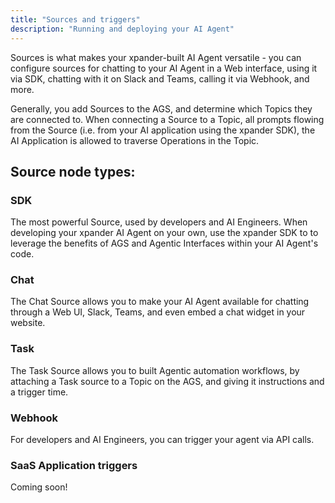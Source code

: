 ```yaml
---
title: "Sources and triggers"
description: "Running and deploying your AI Agent"
---
```


Sources is what makes your xpander-built AI Agent versatile - you can configure sources for chatting to your AI Agent in a Web interface, using it via SDK, chatting with it on Slack and Teams, calling it via Webhook, and more.

Generally, you add Sources to the AGS, and determine which Topics they are connected to. When connecting a Source to a Topic, all prompts flowing from the Source (i.e. from your AI application using the xpander SDK), the AI Application is allowed to traverse Operations in the Topic.

## Source node types:

### SDK

The most powerful Source, used by developers and AI Engineers. When developing your xpander AI Agent on your own, use the xpander SDK to to leverage the benefits of AGS and Agentic Interfaces within your AI Agent's code.

### Chat

The Chat Source allows you to make your AI Agent available for chatting through a Web UI, Slack, Teams, and even embed a chat widget in your website.

### Task

The Task Source allows you to built Agentic automation workflows, by attaching a Task source to a Topic on the AGS, and giving it instructions and a trigger time.

### Webhook

For developers and AI Engineers, you can trigger your agent via API calls.

### SaaS Application triggers

Coming soon!